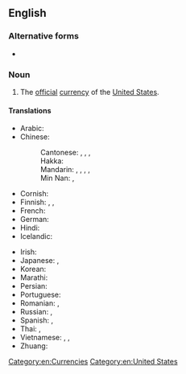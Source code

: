 {{also|U.S. dollar|US-Dollar}}
==English==

===Alternative forms===
* {{l|en|U.S. dollar}}

===Noun===
{{en-noun}}
{{wikipedia|United States dollar}}

# The [[official]] [[currency]] of the [[United States]].

====Translations====
{{trans-top|official currency of the United States}}
* Arabic: {{t|ar|دُولَار أَمْرِيكِيّ|m|tr=dōlār ʾamrīkiyy}}
* Chinese:
*: Cantonese: {{t|yue|美金|tr=mei6 gam1}}, {{t|yue|美元|tr=mei6 jyun4}}, {{t|yue|美圓}}, {{t|yue|美圆|tr=mei6 jyun4}}
*: Hakka: {{t|hak|美金|tr=Mî-kîm|sc=Hani}}
*: Mandarin: {{t+|cmn|美元|tr=Měiyuán}}, {{t+|cmn|美圓}}, {{t+|cmn|美圆|tr=Měiyuán}}, {{t+|cmn|美金|tr=Měijīn}}, {{t-check|cmn|金元|tr=jīnyuán}}
*: Min Nan: {{t+|nan|美金|tr=Bí-kim}}, {{t|nan|美元|tr=Bí-gôan}}
* Cornish: {{t|kw|Dollar Statys Unys}}
* Finnish: {{t|fi|Yhdysvaltain dollari}}, {{t+|fi|dollari}}, {{t|fi|US-dollari}}
* French: {{t+|fr|dollar américain|m}}
* German: {{t+|de|US-Dollar|m}}
* Hindi: {{t|hi|अमेरिकी डॉलर|m|sc=Deva}}
* Icelandic: {{t|is|bandaríkjadalur}}
{{trans-mid}}
* Irish: {{t|ga|dollar na Stát Aontaithe|m}}
* Japanese: {{t|ja|アメリカ・ドル|tr=Amerika-doru}}, {{t|ja|米ドル|tr=Bei-doru}}
* Korean: {{t|ko|^미국 달러|sc=Kore}}
* Marathi: {{t|mr|अमेरिकन डॉलर|m|sc=Deva}}
* Persian: {{t|fa|دلار آمریکا|tr=dolâr-e âmrikâ}}
* Portuguese: {{t|pt|dólar americano|m}}
* Romanian: {{t|ro|dolar american|m}}, {{t|ro|dolar SUA|m}}
* Russian: {{t|ru|америка́нский до́ллар|m}}, {{t|ru|до́ллар США|m}}
* Spanish: {{t|es|dólar de EE.UU.|m}}, {{t|es|dólar americano|m}}
* Thai: {{t|th|ดอลลาร์สหรัฐ|tr=donlâat ràt}}, {{t|th|ดอลลาร์อเมริกัน|tr=donlâa amayrígan}}
* Vietnamese: {{t|vi|đô-la Mỹ}}, {{t|vi|đồng Mỹ}}, {{t|vi|Mĩ kim}}
* Zhuang: {{t|za|Meijyenz}}
{{trans-bottom}}

[[Category:en:Currencies]]
[[Category:en:United States]]